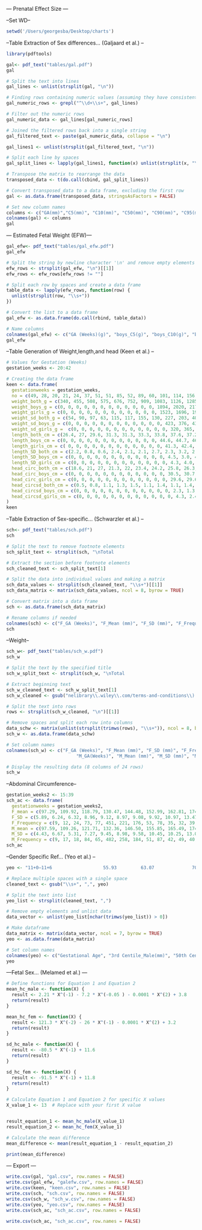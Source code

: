--- Prenatal Effect Size ---

--Set WD--
```r
setwd('/Users/georgesba/Desktop/charts')
```

--Table Extraction of Sex differences... (Galjaard et al.) --

```r
library(pdftools)
```

```r
gal<- pdf_text("tables/gal.pdf")
gal
```

```r
# Split the text into lines
gal_lines <- unlist(strsplit(gal, "\n"))

# Finding rows containing numeric values (assuming they have consistent patterns)
gal_numeric_rows <- grepl("^\\d+\\s+", gal_lines)

# Filter out the numeric rows
gal_numeric_data <- gal_lines[gal_numeric_rows]

# Joined the filtered rows back into a single string
gal_filtered_text <- paste(gal_numeric_data, collapse = "\n")

```

```r
gal_lines1 <- unlist(strsplit(gal_filtered_text, "\n"))

# Split each line by spaces
gal_split_lines <- lapply(gal_lines1, function(x) unlist(strsplit(x, "\\s+")))

# Transpose the matrix to rearrange the data
transposed_data <- t(do.call(cbind, gal_split_lines))

# Convert transposed_data to a data frame, excluding the first row
gal <- as.data.frame(transposed_data, stringsAsFactors = FALSE)

# Set new column names
columns <- c("GA(mm)","C5(mm)", "C10(mm)", "C50(mm)", "C90(mm)", "C95(mm)","C5(mm)", "C10(mm)", "C50(mm)", "C90(mm)", "C95(mm)")
colnames(gal) <- columns
gal
```

--- Estimated Fetal Weight (EFW)---
```r
gal_efw<- pdf_text("tables/gal_efw.pdf")
gal_efw
```
```r
# Split the string by newline character '\n' and remove empty elements
efw_rows <- strsplit(gal_efw, "\n")[[1]]
efw_rows <- efw_rows[efw_rows != ""]

# Split each row by spaces and create a data frame
table_data <- lapply(efw_rows, function(row) {
  unlist(strsplit(row, "\\s+"))
})

# Convert the list to a data frame
gal_efw <- as.data.frame(do.call(rbind, table_data))

# Name columns
colnames(gal_efw) <- c("GA (Weeks)(g)", "boys_C5(g)", "boys_C10(g)", "boys_C50(g)", "boys_C90(g)", "boys_C95", "girls_C5(g)", "girls_C10(g)", "girls_C50(g)", "girls_C90(g)", "girls_C95(g)")
gal_efw
```


--Table Generation of Weight,length,and head (Keen et al.) --

```r
# Values for Gestation (Weeks)
gestation_weeks <- 20:42

# Creating the data frame
keen <- data.frame(
  gestationweeks = gestation_weeks,
  no = c(49, 28, 20, 21, 24, 37, 51, 51, 85, 52, 89, 60, 101, 114, 156, 60, 60, 60, 120, 120, 120, 60, 60),
  weight_both_g = c(340, 455, 508, 575, 676, 752, 909, 1083, 1126, 1285, 1433, 1547, 0, 0, 0, 0, 0, 0, 0, 0, 0, 0, 0),
  weight_boys_g = c(0, 0, 0, 0, 0, 0, 0, 0, 0, 0, 0, 0, 1894, 2020, 2177, 2588, 2640, 3047, 3350, 3527, 3726, 3584, 3788),
  weight_girls_g = c(0, 0, 0, 0, 0, 0, 0, 0, 0, 0, 0, 0, 1523, 1696, 1960, 2592, 2693, 2945, 3130, 3379, 3438, 3467, 3599),
  weight_sd_both_g = c(54, 90, 97, 63, 115, 117, 155, 130, 227, 203, 404, 241, 0, 0, 0, 0, 0, 0, 0, 0, 0, 0, 0),
  weight_sd_boys_g = c(0, 0, 0, 0, 0, 0, 0, 0, 0, 0, 0, 0, 423, 376, 431, 347, 298, 431, 422, 502, 341, 409, 429),
  weight_sd_girls_g =  c(0, 0, 0, 0, 0, 0, 0, 0, 0, 0, 0, 0, 320, 365, 329, 452, 467, 365, 394, 497, 334, 537, 483),
  length_both_cm = c(26.4, 27, 29.6, 31.3, 31.3, 33.3, 33.8, 37.6, 37.2, 38.4, 41.4, 40.2, 0, 0, 0, 0, 0, 0, 0, 0, 0, 0, 0),
  length_boys_cm = c(0, 0, 0, 0, 0, 0, 0, 0, 0, 0, 0, 0, 44.6, 44.7, 46.8, 47.1, 48.2, 50.4, 52.2, 51.9, 53.7, 53.2, 54.5),
  length_girls_cm = c( 0, 0, 0, 0, 0, 0, 0, 0, 0, 0, 0, 0, 41.3, 42.4, 45.8, 49.3, 47.5, 50.2, 51.1, 51.8, 52.7, 53.0, 53.2),
  length_SD_both_cm = c(2.2, 0.8, 0.6, 2.4, 2.1, 2.1, 2.7, 2.3, 3.2, 2.6, 3.3, 4.4, 0, 0, 0, 0, 0, 0, 0, 0, 0, 0, 0),
  length_SD_boys_cm = c(0, 0, 0, 0, 0, 0, 0, 0, 0, 0, 0, 0, 4.5, 3.0, 4.3, 4.4, 2.2, 2.4, 2.3, 3.2, 2.3, 2.8, 3.6),
  length_SD_girls_cm = c(0, 0, 0, 0, 0, 0, 0, 0, 0, 0, 0, 0, 4.3, 4.0, 2.9, 1.6, 3.8, 3, 2.9, 1.8, 2.7, 2.5, 3.6),
  head_circ_both_cm = c(18.6, 21, 27, 21.3, 22, 23.4, 24.2, 25.8, 26.3, 26.7, 28.4, 28.8, 0, 0, 0, 0, 0, 0, 0, 0, 0, 0, 0),
  head_circ_boys_cm = c(0, 0, 0, 0, 0, 0, 0, 0, 0, 0, 0, 0, 30.5, 30.7, 32.1, 33.4, 33.2, 34.3, 35, 35.2, 35.6, 35.9, 35.5),
  head_circ_girls_cm = c(0, 0, 0, 0, 0, 0, 0, 0, 0, 0, 0, 0, 29.6, 29.6, 31.1, 32.8, 33.1, 33.9, 34.0, 34.4, 34.7, 34.8, 35.2),
  head_circsd_both_cm = c(0.5, 0.8, 1.1, 1.3, 1.5, 1.1, 1.4, 1.1, 1.4, 1.2, 3.1, 1, 0, 0, 0, 0, 0, 0, 0, 0, 0, 0, 0),
  head_circsd_boys_cm = c(0, 0, 0, 0, 0, 0, 0, 0, 0, 0, 0, 0, 2.3, 1.3, 1.8, 1.2, 1.2, 0.9, 1.2, 1.4, 0.9, 1.2, 1.2),
  head_circsd_girls_cm = c(0, 0, 0, 0, 0, 0, 0, 0, 0, 0, 0, 0, 4.3, 2.4, 1.2, 1.3, 1.4, 1.2, 1.5, 1.2, 1.2, 1.4, 1.2)
)
keen
```

--Table Extraction of Sex-specific... (Schwarzler et al.) --

```r
sch<- pdf_text("tables/sch.pdf")
sch
```

```r
# Split the text to remove footnote elements
sch_split_text <- strsplit(sch, "\nTotal                                                 2466")[[1]]

# Extract the section before footnote elements
sch_cleaned_text <- sch_split_text[1]

# Split the data into individual values and making a matrix
sch_data_values <- strsplit(sch_cleaned_text, "\\s+")[[1]]
sch_data_matrix <- matrix(sch_data_values, ncol = 8, byrow = TRUE)

# Convert matrix into a data frame
sch <- as.data.frame(sch_data_matrix)

# Rename columns if needed
colnames(sch) <- c("F_GA (Weeks)", "F_Mean (mm)", "F_SD (mm)", "F_Frequency (n)", "M_GA(Weeks)", "M_Mean (mm)", "M_SD (mm)", "M_Frequency (n)")
sch
```

--Weight--
```r
sch_w<- pdf_text("tables/sch_w.pdf")
sch_w
```

```r
# Split the text by the specified title
sch_w_split_text <- strsplit(sch_w, "\nTotal                                              2426")[[1]]

# Extract beginning text
sch_w_cleaned_text <- sch_w_split_text[1]
sch_w_cleaned <- gsub("nelibrary\\.wiley\\.com/terms-and-conditions\\) on Wiley Online Library for rules of use; OA articles are governed by the applicable Creative Commons License", "", sch_w_cleaned_text)

# Split the text into rows
rows <- strsplit(sch_w_cleaned, "\n")[[1]]

# Remove spaces and split each row into columns
data_schw <- matrix(unlist(strsplit(trimws(rows), "\\s+")), ncol = 8, byrow = TRUE)
sch_w <- as.data.frame(data_schw)

# Set column names
colnames(sch_w) <- c("F_GA (Weeks)", "F_Mean (mm)", "F_SD (mm)", "F_Frequency (n)", 
                          "M_GA(Weeks)", "M_Mean (mm)", "M_SD (mm)", "M_Frequency (n)")

# Display the resulting data (8 columns of 24 rows)
sch_w
```
--Abdominal Circumference--
```r
gestation_weeks2 <- 15:39
sch_ac <- data.frame(
  gestationweeks = gestation_weeks2,
  F_mean = c(97.29, 109.92, 118.79, 130.47, 144.48, 152.99, 162.81, 174.13, 183.07, 193.89, 205.52, 217.55, 228.05, 237.64, 248.44, 259.24, 272.32, 281.38, 291.45, 300.47, 308.44, 317.67, 324.31, 332.16, 344.59),
  F_SD = c(5.89, 6.24, 6.32, 8.96, 9.12, 8.97, 9.08, 9.92, 10.97, 13.47, 10.26, 17.54, 17.29, 16.95, 17.28, 17.44, 16.90, 14.39, 19.07, 17.57, 21.59, 22.30, 20.84, 24.23, 20.69),
  F_Frequency = c(9, 12, 24, 73, 77, 451, 221, 176, 53, 78, 35, 32, 39, 85, 40, 61, 70, 149, 110, 197, 111, 122, 108, 81, 48),
  M_mean = c(97.59, 109.26, 121.71, 132.36, 146.50, 155.85, 165.49, 174.51, 188.72, 200.06, 212.87, 218.55, 234.12, 243.47, 255.34, 265.58, 273.23, 283.08, 293.82, 303.36, 311.96, 323.48, 328.48, 336.13, 340.66),
  M_SD = c(4.43, 6.67, 5.31, 7.27, 9.45, 8.98, 9.58, 10.45, 10.25, 13.09, 9.86, 11.94, 15.94, 13.72, 16.61, 12.51, 16.96, 15.89, 18.75, 19.31, 22.68, 23.89, 25.16, 24.81, 21.02),
  M_Frequency = c(9, 17, 18, 84, 65, 482, 258, 184, 51, 87, 42, 49, 40, 89, 65, 61, 81, 134, 109, 190, 119, 146, 102, 69, 53))
sch_ac
```


--Gender Specific Ref... (Yeo et al.) --

```r
yeo <- "11+0–11+6                   55.93         63.07              70.20             54.43             61.56             68.70\n 12+0–12+6                   68.03         75.62              83.21             66.39             73.98             81.57\n 13+0–13+6                   80.21         88.26              96.30             78.45             86.49             94.53\n 14+0–14+6                               92.45         100.95             109.44            90.55             99.05             107.54\n 15+0–15+6                   104.70        113.65             122.60           102.67             111.62            120.57\n 16+0–16+6                               116.94        126.34             135.74           114.78            124.18             133.58\n 17+0–17+6                   129.11        138.97             148.82           126.82            136.67             146.53\n 18+0–18+6                   141.19        151.50             161.81           138.77            149.08             159.39\n 19+0–19+6                              153.15        163.91             174.67           150.59            161.35             172.12\n 20+0–20+6                   164.93        176.15             187.36           162.25            173.46             184.68\n 21+0–21+6                               176.52        188.19             199.85           173.70            185.37             197.04\n 22+0–22+6                   187.86        199.98             212.11           184.92            197.04             209.16\n 23+0–23+6                   198.94        211.51             224.08           195.86            208.43             221.01\n 24+0–24+6                               209.70        222.72             235.75           206.49            219.52             232.54\n 25+0–25+6                   220.11        233.59             247.07           216.77            230.25             243.73\n 26+0–26+6                   230.14        244.07             258.01           226.67            240.61             254.54\n 27+0–27+6                               239.75        254.14             268.52           236.15            250.54             264.92\n 28+0–28+6                   248.90        263.74             278.58           245.17            260.01             274.85\n 29+0–29+6                               257.57        272.86             288.15           253.70            269.00             284.29\n 30+0–30+6                   265.70        281.44             297.19           261.71            277.45             293.20\n 31+0–31+6                   273.27        289.47             305.66           269.14            285.34             301.54\n 32+0–32+6                   280.23        296.88             313.54           275.98            292.63             309.28\n 33+0–33+6                   286.56        303.67             320.77           282.18            299.28             316.39\n 34+0–34+6                               292.21        309.77             327.33           287.70            305.26             322.82\n 35+0–35+6                   297.16        315.17             333.18           292.51            310.52             328.53\n 36+0–36+6                   301.36        319.82             338.28           296.58            315.04             333.51\n 37+0–37+6                               304.77        323.69             342.61           299.86            318.78             337.70\n 38+0–38+6                   307.36        326.74             346.11           302.32            321.70             341.07\n 39+0–39+6                   309.10        328.93             348.75           303.93            323.76             343.58\n"
```

```r
# Replace multiple spaces with a single space
cleaned_text <- gsub("\\s+", ",", yeo)

# Split the text into list
yeo_list <- strsplit(cleaned_text, ",")

# Remove empty elements and unlist data
data_vector <- unlist(yeo_list[nchar(trimws(yeo_list)) > 0])

# Make dataframe
data_matrix <- matrix(data_vector, ncol = 7, byrow = TRUE)
yeo <- as.data.frame(data_matrix)

# Set column names
colnames(yeo) <- c("Gestational Age", "3rd Centile_Male(mm)", "50th Centile_Male(mm)", "97th Centile_Male(mm)", "3rd Centile_Fenale(mm)", "50th Centile_Female(mm)", "97th Centile_Female(mm)")
yeo
```

---Fetal Sex... (Melamed et al.) ---
```r
# Define functions for Equation 1 and Equation 2
mean_hc_male <- function(X) {
  result <- 2.21 * X^(-1) - 7.2 * X^(-0.05 ) - 0.0001 * X^(2) + 3.8
  return(result)
}

mean_hc_fem <- function(X) {
  result <- 121.3 * X^(-2) - 26 * X^(-1) - 0.0001 * X^(2) + 3.2
  return(result)
}

sd_hc_male <- function(X) {
  result <- -80.5 * X^(-1) + 11.6
  return(result)
}

sd_hc_fem <- function(X) {
  result <- -91.5 * X^(-1) + 11.8
  return(result)
}

# Calculate Equation 1 and Equation 2 for specific X values
X_value_1 <- 13  # Replace with your first X value


result_equation_1 <- mean_hc_male(X_value_1)
result_equation_2 <- mean_hc_fem(X_value_1)

# Calculate the mean difference
mean_difference <- mean(result_equation_1 - result_equation_2)

print(mean_difference)
```

--- Export ---
```r
write.csv(gal, "gal.csv", row.names = FALSE)
write.csv(gal_efw, "galefw.csv", row.names = FALSE)
write.csv(keen, "keen.csv", row.names = FALSE)
write.csv(sch, "sch.csv", row.names = FALSE)
write.csv(sch_w, "sch_w.csv", row.names = FALSE)
write.csv(yeo, "yeo.csv", row.names = FALSE)
write.csv(sch_ac, "sch_ac.csv", row.names = FALSE)
```

```r
write.csv(sch_ac, "sch_ac.csv", row.names = FALSE)
```

